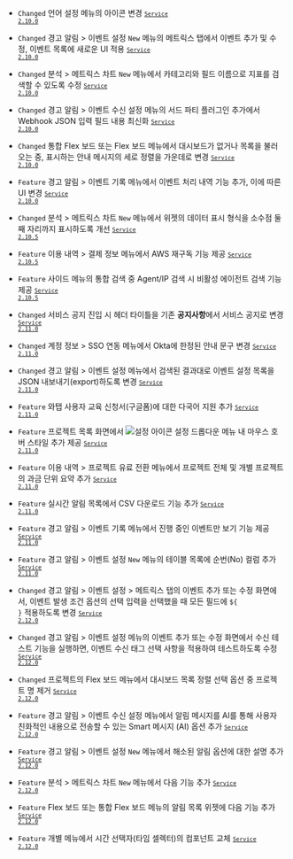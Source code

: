 - <code class="Changed" type="1">Changed</code> <span class="uitext">언어</span> 설정 메뉴의 아이콘 변경 <code class='changelog-service'><a href="https://docs.whatap.io/release-notes/service/service-2_10_x"><code class='changelog-service'>Service 2.10.0​</code></a></code>

- <code class="Changed" type="1">Changed</code> <span class="uitext">경고 알림</span> &gt; <span class="uitext">이벤트 설정</span> <code class="newfunc">New</code> 메뉴의 <span class="uitext">메트릭스</span> 탭에서 이벤트 추가 및 수정, 이벤트 목록에 새로운 UI 적용 <code class='changelog-service'><a href="https://docs.whatap.io/release-notes/service/service-2_10_x"><code class='changelog-service'>Service 2.10.0​</code></a></code>

- <code class="Changed" type="1">Changed</code> <span class="uitext">분석</span> &gt; <span class="uitext">메트릭스 차트</span> <code class="newfunc">New</code> 메뉴에서 카테고리와 필드 이름으로 지표를 검색할 수 있도록 수정 <code class='changelog-service'><a href="https://docs.whatap.io/release-notes/service/service-2_10_x"><code class='changelog-service'>Service 2.10.0​</code></a></code>

- <code class="Changed" type="1">Changed</code> <span class="uitext">경고 알림</span> &gt; <span class="uitext">이벤트 수신 설정</span> 메뉴의 <span class="uitext">서드 파티 플러그인 추가</span>에서 <span class="uitext">Webhook JSON</span> 입력 필드 내용 최신화 <code class='changelog-service'><a href="https://docs.whatap.io/release-notes/service/service-2_10_x"><code class='changelog-service'>Service 2.10.0​</code></a></code>

- <code class="Changed" type="1">Changed</code> <span class="uitext">통합 Flex 보드</span> 또는 <span class="uitext">Flex 보드</span> 메뉴에서 대시보드가 없거나 목록을 불러오는 중, 표시하는 안내 메시지의 세로 정렬을 가운데로 변경 <code class='changelog-service'><a href="https://docs.whatap.io/release-notes/service/service-2_10_x"><code class='changelog-service'>Service 2.10.0​</code></a></code>

- <code class="Feature" type="1">Feature</code> <span class="uitext">경고 알림</span> &gt; <span class="uitext">이벤트 기록</span> 메뉴에서 이벤트 처리 내역 기능 추가, 이에 따른 UI 변경 <code class='changelog-service'><a href="https://docs.whatap.io/release-notes/service/service-2_10_x"><code class='changelog-service'>Service 2.10.0​</code></a></code>

- <code class="Changed" type="1">Changed</code> <span class="uitext">분석</span> &gt; <span class="uitext">메트릭스 차트</span> <code class="newfunc">New</code> 메뉴에서 위젯의 데이터 표시 형식을 소수점 둘째 자리까지 표시하도록 개선 <code class='changelog-service'><a href="https://docs.whatap.io/release-notes/service/service-2_10_x"><code class='changelog-service'>Service 2.10.5​</code></a></code>

- <code class="Feature" type="1">Feature</code> <span class="uitext">이용 내역</span> &gt; <span class="uitext">결제 정보</span> 메뉴에서 AWS 재구독 기능 제공 <code class='changelog-service'><a href="https://docs.whatap.io/release-notes/service/service-2_10_x"><code class='changelog-service'>Service 2.10.5​</code></a></code>

- <code class="Feature" type="1">Feature</code> 사이드 메뉴의 통합 검색 중 <span class="uitext">Agent/IP</span> 검색 시 비활성 에이전트 검색 기능 제공 <code class='changelog-service'><a href="https://docs.whatap.io/release-notes/service/service-2_10_x"><code class='changelog-service'>Service 2.10.5​</code></a></code>

- <code class="Changed" type="1">Changed</code> 서비스 공지 진입 시 헤더 타이틀을 기존 <b>공지사항</b>에서 <span class="uitext">서비스 공지</span>로 변경 <code class='changelog-service'><a href="https://docs.whatap.io/release-notes/service/service-2_11_x"><code class='changelog-service'>Service 2.11.0​</code></a></code>

- <code class="Changed" type="1">Changed</code> <span class="uitext">계정 정보</span> &gt; <span class="uitext">SSO 연동</span> 메뉴에서 Okta에 한정된 안내 문구 변경 <code class='changelog-service'><a href="https://docs.whatap.io/release-notes/service/service-2_11_x"><code class='changelog-service'>Service 2.11.0​</code></a></code>

- <code class="Changed" type="1">Changed</code> <span class="uitext">경고 알림</span> &gt; <span class="uitext">이벤트 설정</span> 메뉴에서 검색된 결과대로 이벤트 설정 목록을 JSON 내보내기(export)하도록 변경 <code class='changelog-service'><a href="https://docs.whatap.io/release-notes/service/service-2_11_x"><code class='changelog-service'>Service 2.11.0​</code></a></code>

- <code class="Feature" type="0">Feature</code> 와탭 사용자 교육 신청서(구글폼)에 대한 다국어 지원 추가 <code class='changelog-service'><a href="https://docs.whatap.io/release-notes/service/service-2_11_x"><code class='changelog-service'>Service 2.11.0​</code></a></code>

- <code class="Feature" type="1">Feature</code> <span class="uitext">프로젝트 목록</span> 화면에서 <img loading="lazy" src="/img/ic-setting.svg" alt="설정 아이콘" width="auto" height="auto"></img> 설정 드롭다운 메뉴 내 마우스 호버 스타일 추가 제공 <code class='changelog-service'><a href="https://docs.whatap.io/release-notes/service/service-2_11_x"><code class='changelog-service'>Service 2.11.0​</code></a></code>

- <code class="Feature" type="1">Feature</code> <span class="uitext">이용 내역</span> &gt; <span class="uitext">프로젝트 유료 전환</span> 메뉴에서 프로젝트 전체 및 개별 프로젝트의 과금 단위 요약 추가 <code class='changelog-service'><a href="https://docs.whatap.io/release-notes/service/service-2_11_x"><code class='changelog-service'>Service 2.11.0​</code></a></code>

- <code class="Feature" type="1">Feature</code> <span class="uitext">실시간 알림 목록</span>에서 CSV 다운로드 기능 추가 <code class='changelog-service'><a href="https://docs.whatap.io/release-notes/service/service-2_11_x"><code class='changelog-service'>Service 2.11.0​</code></a></code>

- <code class="Feature" type="1">Feature</code> <span class="uitext">경고 알림</span> &gt; <span class="uitext">이벤트 기록</span> 메뉴에서 <span class="uitext">진행 중인 이벤트만 보기</span> 기능 제공 <code class='changelog-service'><a href="https://docs.whatap.io/release-notes/service/service-2_11_x"><code class='changelog-service'>Service 2.11.0​</code></a></code>

- <code class="Feature" type="1">Feature</code> <span class="uitext">경고 알림</span> &gt; <span class="uitext">이벤트 설정</span> <code class="newfunc">New</code> 메뉴의 테이블 목록에 순번(No) 컬럼 추가 <code class='changelog-service'><a href="https://docs.whatap.io/release-notes/service/service-2_11_x"><code class='changelog-service'>Service 2.11.0​</code></a></code>

- <code class="Changed" type="1">Changed</code> <span class="uitext">경고 알림</span> &gt; <span class="uitext">이벤트 설정</span> &gt; <span class="uitext">메트릭스</span> 탭의 이벤트 추가 또는 수정 화면에서, <span class="uitext">이벤트 발생 조건</span> 옵션의 <span class="uitext">선택 입력</span>을 선택했을 때 모든 필드에 <code>${ }</code> 적용하도록 변경 <code class='changelog-service'><a href="https://docs.whatap.io/release-notes/service/service-2_12_x"><code class='changelog-service'>Service 2.12.0​</code></a></code>

- <code class="Changed" type="1">Changed</code> <span class="uitext">경고 알림</span> &gt; <span class="uitext">이벤트 설정</span> 메뉴의 이벤트 추가 또는 수정 화면에서 <span class="uitext">수신 테스트</span> 기능을 실행하면, 이벤트 수신 태그 선택 사항을 적용하여 테스트하도록 수정 <code class='changelog-service'><a href="https://docs.whatap.io/release-notes/service/service-2_12_x"><code class='changelog-service'>Service 2.12.0​</code></a></code>

- <code class="Changed" type="1">Changed</code> 프로젝트의 <span class="uitext">Flex 보드</span> 메뉴에서 대시보드 목록 정렬 선택 옵션 중 <span class="uitext">프로젝트 명</span> 제거 <code class='changelog-service'><a href="https://docs.whatap.io/release-notes/service/service-2_12_x"><code class='changelog-service'>Service 2.12.0​</code></a></code>

- <code class="Feature" type="1">Feature</code> <span class="uitext">경고 알림</span> &gt; <span class="uitext">이벤트 수신 설정</span> 메뉴에서 알림 메시지를 AI를 통해 사용자 친화적인 내용으로 전송할 수 있는 <span class="uitext">Smart 메시지 (AI)</span> 옵션 추가 <code class='changelog-service'><a href="https://docs.whatap.io/release-notes/service/service-2_12_x"><code class='changelog-service'>Service 2.12.0​</code></a></code>

- <code class="Feature" type="1">Feature</code> <span class="uitext">경고 알림</span> &gt; <span class="uitext">이벤트 설정</span> <code class="newfunc">New</code> 메뉴에서 <span class="uitext">해소된 알림</span> 옵션에 대한 설명 추가 <code class='changelog-service'><a href="https://docs.whatap.io/release-notes/service/service-2_12_x"><code class='changelog-service'>Service 2.12.0​</code></a></code>

- <code class="Feature" type="1">Feature</code> <span class="uitext">분석</span> &gt; <span class="uitext">메트릭스 차트</span> <code class="newfunc">New</code> 메뉴에서 다음 기능 추가 <code class='changelog-service'><a href="https://docs.whatap.io/release-notes/service/service-2_12_x"><code class='changelog-service'>Service 2.12.0​</code></a></code>

- <code class="Feature" type="1">Feature</code> <span class="uitext">Flex 보드</span> 또는 <span class="uitext">통합 Flex 보드</span> 메뉴의 <span class="uitext">알림 목록</span> 위젯에 다음 기능 추가 <code class='changelog-service'><a href="https://docs.whatap.io/release-notes/service/service-2_12_x"><code class='changelog-service'>Service 2.12.0​</code></a></code>

- <code class="Feature" type="1">Feature</code> 개별 메뉴에서 시간 선택자(타임 셀렉터)의 컴포넌트 교체 <code class='changelog-service'><a href="https://docs.whatap.io/release-notes/service/service-2_12_x"><code class='changelog-service'>Service 2.12.0​</code></a></code>